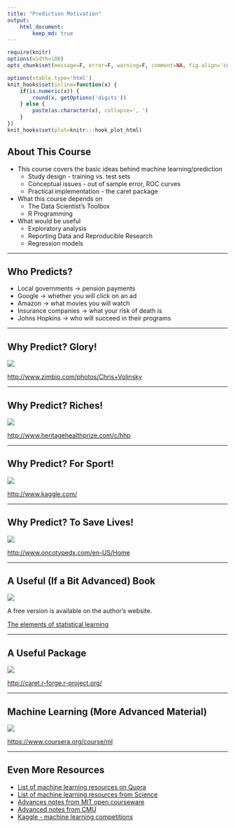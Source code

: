 ```yaml
---
title: "Prediction Motivation"
output:
    html_document:
        keep_md: true
---
```


```r
require(knitr)
options(width=100)
opts_chunk$set(message=F, error=F, warning=F, comment=NA, fig.align='center', dpi=100, tidy=F, cache.path='.cache/', fig.path='fig/')

options(xtable.type='html')
knit_hooks$set(inline=function(x) {
    if(is.numeric(x)) {
        round(x, getOptions('digits'))
    } else {
        paste(as.character(x), collapse=', ')
    }
})
knit_hooks$set(plot=knitr:::hook_plot_html)
```

## About This Course

- This course covers the basic ideas behind machine learning/prediction
    - Study design - training vs. test sets
    - Conceptual issues - out of sample error, ROC curves
    - Practical implementation - the caret package
- What this course depends on
    - The Data Scientist's Toolbox
    - R Programming
- What would be useful
    - Exploratory analysis
    - Reporting Data and Reproducible Research
    - Regression models

---

## Who Predicts?

- Local governments -> pension payments
- Google -> whether you will click on an ad
- Amazon -> what movies you will watch
- Insurance companies -> what your risk of death is
- Johns Hopkins -> who will succeed in their programs

---

## Why Predict? Glory!

![](glory.JPG)

[http://www.zimbio.com/photos/Chris+Volinsky](http://www.zimbio.com/photos/Chris+Volinsky)

---

## Why Predict? Riches!

![](riches.JPG)

[http://www.heritagehealthprize.com/c/hhp](http://www.heritagehealthprize.com/c/hhp)

---

## Why Predict? For Sport!

![](sport.JPG)

[http://www.kaggle.com/](http://www.kaggle.com/)

---

## Why Predict? To Save Lives!

![](lives.JPG)

[http://www.oncotypedx.com/en-US/Home](http://www.oncotypedx.com/en-US/Home)

---

## A Useful (If a Bit Advanced) Book

![](book.JPG)

A free version is available on the author's website.

[The elements of statistical learning](http://statweb.stanford.edu/~tibs/ElemStatLearn/)

---

## A Useful Package

![](caret.JPG)

[http://caret.r-forge.r-project.org/](http://caret.r-forge.r-project.org/)

---

## Machine Learning (More Advanced Material)

![](stanford.JPG)

[https://www.coursera.org/course/ml](https://www.coursera.org/course/ml)

---

## Even More Resources

- [List of machine learning resources on Quora](https://www.quora.com/How-do-I-learn-machine-learning-1)
- [List of machine learning resources from Science](http://www.sciencemag.org/site/feature/data/compsci/machine_learning.xhtml)
- [Advances notes from MIT open courseware](http://ocw.mit.edu/courses/electrical-engineering-and-computer-science/6-867-machine-learning-fall-2006/lecture-notes/)
- [Advanced notes from CMU](http://www.stat.cmu.edu/~cshalizi/350/)
- [Kaggle - machine learning competitions](https://www.kaggle.com/)